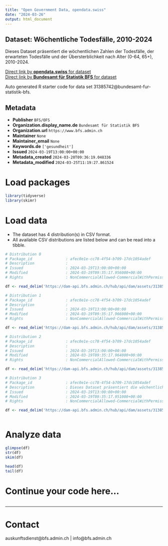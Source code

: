 ```yaml
---
title: "Open Government Data, opendata.swiss"
date: "2024-03-26"
output: html_document
---
```


## Dataset: Wöchentliche Todesfälle, 2010-2024

Dieses Dataset präsentiert die wöchentlichen Zahlen der Todesfälle, der erwarteten Todesfälle und der Übersterblichkeit nach Alter (0-64, 65+), 2010-2024.

[Direct link by **opendata.swiss** for dataset](https://opendata.swiss/de/dataset/wochentliche-todesfalle-2010-20241)<br>
[Direct link by **Bundesamt für Statistik BFS** for dataset](https://www.bfs.admin.ch/asset/de/ts-d-14.03.04.03-wr)

Auto generated R starter code for data set 31385742@bundesamt-fur-statistik-bfs.

## Metadata

- **Publisher** `BFS/OFS`
- **Organization.display_name.de** `Bundesamt für Statistik BFS`
- **Organization.url** `https://www.bfs.admin.ch`
- **Maintainer** `None`
- **Maintainer_email** `None`
- **Keywords.de** `['gesundheit']`
- **Issued** `2024-03-19T13:00:00+00:00`
- **Metadata_created** `2024-03-20T09:36:19.048336`
- **Metadata_modified** `2024-03-25T11:19:27.861524`


# Load packages

```r

library(tidyverse)
library(skimr)

```

# Load data

-   The dataset has 4 distribution(s) in CSV format.
-   All available CSV distributions are listed below and can be read into a tibble.

```r

# Distribution 0
# Package_id               : afec0e1e-cc78-4f54-b709-17dc1054adef
# Description              : 
# Issued                   : 2024-03-19T13:00:00+00:00
# Modified                 : 2024-03-19T09:35:17.956000+00:00
# Rights                   : NonCommercialAllowed-CommercialWithPermission-ReferenceRequired

df <- read_delim('https://dam-api.bfs.admin.ch/hub/api/dam/assets/31385750/master')

# Distribution 1
# Package_id               : afec0e1e-cc78-4f54-b709-17dc1054adef
# Description              : 
# Issued                   : 2024-03-19T13:00:00+00:00
# Modified                 : 2024-03-19T09:35:17.966000+00:00
# Rights                   : NonCommercialAllowed-CommercialWithPermission-ReferenceRequired

df <- read_delim('https://dam-api.bfs.admin.ch/hub/api/dam/assets/31385765/master')

# Distribution 2
# Package_id               : afec0e1e-cc78-4f54-b709-17dc1054adef
# Description              : 
# Issued                   : 2024-03-19T13:00:00+00:00
# Modified                 : 2024-03-19T09:35:17.964000+00:00
# Rights                   : NonCommercialAllowed-CommercialWithPermission-ReferenceRequired

df <- read_delim('https://dam-api.bfs.admin.ch/hub/api/dam/assets/31385759/master')

# Distribution 3
# Package_id               : afec0e1e-cc78-4f54-b709-17dc1054adef
# Description              : Dieses Dataset präsentiert die wöchentlichen Zahlen der Todesfälle, der erwarteten Todesfälle und der Übersterblichkeit nach Alter (0-64, 65+), 2010-2024.
# Issued                   : 2024-03-19T13:00:00+00:00
# Modified                 : 2024-03-19T09:35:17.951000+00:00
# Rights                   : NonCommercialAllowed-CommercialWithPermission-ReferenceRequired

df <- read_delim('https://dam-api.bfs.admin.ch/hub/api/dam/assets/31385764/master')



```

# Analyze data

```r

glimpse(df)
str(df)
skim(df)

head(df)
tail(df)

```

# Continue your code here...

```r

```

------------------------------------------------------------------------

# Contact

auskunftsdienst@bfs.admin.ch | info@bfs.admin.ch
